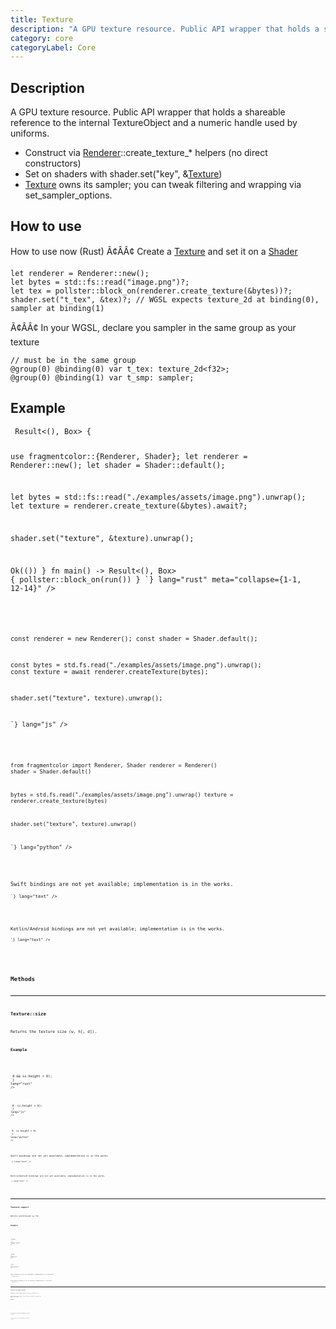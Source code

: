 ```yaml
---
title: Texture
description: "A GPU texture resource. Public API wrapper that holds a shareable reference to the internal TextureObject and a numeric handle used by uniforms."
category: core
categoryLabel: Core
---
```



## Description

A GPU texture resource. Public API wrapper that holds a shareable reference to the internal TextureObject and a numeric handle used by uniforms.

- Construct via [Renderer](/api/core/renderer)::create_texture_* helpers (no direct constructors)
- Set on shaders with shader.set("key", &[Texture](/api/core/texture))
- [Texture](/api/core/texture) owns its sampler; you can tweak filtering and wrapping via set_sampler_options.

## How to use

How to use now (Rust)
Ã¢ÂÂ¢  Create a [Texture](/api/core/texture) and set it on a [Shader](/api/core/shader)

```rust,no-run
let renderer = Renderer::new();
let bytes = std::fs::read("image.png")?;
let tex = pollster::block_on(renderer.create_texture(&bytes))?;
shader.set("t_tex", &tex)?; // WGSL expects texture_2d at binding(0), sampler at binding(1)
```

Ã¢ÂÂ¢  In your WGSL, declare you sampler in the same group as your texture

```wgsl
// must be in the same group
@group(0) @binding(0) var t_tex: texture_2d<f32>;
@group(0) @binding(1) var t_smp: sampler;
```



## Example

<Tabs>

<TabItem label="Rust">
<Code
code={`
 async fn run() -> Result<(), Box<dyn std::error::Error>> {

use fragmentcolor::{Renderer, Shader};
let renderer = Renderer::new();
let shader = Shader::default();

let bytes = std::fs::read("./examples/assets/image.png").unwrap();
let texture = renderer.create_texture(&bytes).await?;

shader.set("texture", &texture).unwrap();

 Ok(())
 }
 fn main() -> Result<(), Box<dyn std::error::Error>> { pollster::block_on(run()) }
`}
lang="rust" meta="collapse={1-1, 12-14}"
/>

</TabItem>

<TabItem label="JavaScript">
<Code
code={`

const renderer = new Renderer();
const shader = Shader.default();

const bytes = std.fs.read("./examples/assets/image.png").unwrap();
const texture = await renderer.createTexture(bytes);

shader.set("texture", texture).unwrap();

`}
lang="js"
/>

</TabItem>

<TabItem label="Python">
<Code
code={`

from fragmentcolor import Renderer, Shader
renderer = Renderer()
shader = Shader.default()

bytes = std.fs.read("./examples/assets/image.png").unwrap()
texture = renderer.create_texture(bytes)

shader.set("texture", texture).unwrap()

`}
lang="python"
/>

</TabItem>

<TabItem label="Swift">
<Aside type="caution" title="Work in progress">Swift bindings are not yet available; implementation is in the works.</Aside>
<Code
code={`
// Swift placeholder: bindings WIP

`}
lang="text"
/>

</TabItem>

<TabItem label="Kotlin">
<Aside type="caution" title="Work in progress">Kotlin/Android bindings are not yet available; implementation is in the works.</Aside>
<Code
code={`
// Kotlin placeholder: bindings WIP

`}
lang="text"
/>

</TabItem>

</Tabs>


## Methods


---

### Texture::size

Returns the texture size (w, h[, d]).

#### Example

<Tabs>

<TabItem label="Rust">
<Code
code={`
let sz = tex.size();
assert!(sz.width > 0 && sz.height > 0);
`}
lang="rust"
/>

</TabItem>

<TabItem label="JavaScript">
<Code
code={`
const sz = tex.size();
assert!(sz.width > 0  sz.height > 0);
`}
lang="js"
/>

</TabItem>

<TabItem label="Python">
<Code
code={`
sz = tex.size
assert!(sz.width > 0  sz.height > 0)
`}
lang="python"
/>

</TabItem>

<TabItem label="Swift">
<Aside type="caution" title="Work in progress">Swift bindings are not yet available; implementation is in the works.</Aside>
<Code
code={`
// Swift placeholder: bindings WIP

`}
lang="text"
/>

</TabItem>

<TabItem label="Kotlin">
<Aside type="caution" title="Work in progress">Kotlin/Android bindings are not yet available; implementation is in the works.</Aside>
<Code
code={`
// Kotlin placeholder: bindings WIP

`}
lang="text"
/>

</TabItem>

</Tabs>


---

### Texture::aspect

Returns width/height as f32.

#### Example

<Tabs>

<TabItem label="Rust">
<Code
code={`
let a = tex.aspect();
assert!(a > 0.0);
`}
lang="rust"
/>

</TabItem>

<TabItem label="JavaScript">
<Code
code={`
const a = tex.aspect();
assert!(a > 0.0);
`}
lang="js"
/>

</TabItem>

<TabItem label="Python">
<Code
code={`
a = tex.aspect()
assert!(a > 0.0)
`}
lang="python"
/>

</TabItem>

<TabItem label="Swift">
<Aside type="caution" title="Work in progress">Swift bindings are not yet available; implementation is in the works.</Aside>
<Code
code={`
// Swift placeholder: bindings WIP

`}
lang="text"
/>

</TabItem>

<TabItem label="Kotlin">
<Aside type="caution" title="Work in progress">Kotlin/Android bindings are not yet available; implementation is in the works.</Aside>
<Code
code={`
// Kotlin placeholder: bindings WIP

`}
lang="text"
/>

</TabItem>

</Tabs>


---

### Texture::set_sampler_options

Update the texture sampler options (filtering, wrapping, etc.).

Note: changes take effect on next bind; the renderer recreates the sampler as needed.

#### Example

<Tabs>

<TabItem label="Rust">
<Code
code={`
use fragmentcolor::SamplerOptions;
let opts = SamplerOptions { repeat_x: true, repeat_y: true, smooth: true, compare: None };
tex.set_sampler_options(opts);
`}
lang="rust"
/>

</TabItem>

<TabItem label="JavaScript">
<Code
code={`
const opts = SamplerOptions { repeat_x: true, repeat_y: true, smooth: true, compare: None };
tex.setSamplerOptions(opts);
`}
lang="js"
/>

</TabItem>

<TabItem label="Python">
<Code
code={`
from fragmentcolor import SamplerOptions
opts = SamplerOptions { repeat_x: true, repeat_y: true, smooth: true, compare: None }
tex.set_sampler_options(opts)
`}
lang="python"
/>

</TabItem>

<TabItem label="Swift">
<Aside type="caution" title="Work in progress">Swift bindings are not yet available; implementation is in the works.</Aside>
<Code
code={`
// Swift placeholder: bindings WIP

`}
lang="text"
/>

</TabItem>

<TabItem label="Kotlin">
<Aside type="caution" title="Work in progress">Kotlin/Android bindings are not yet available; implementation is in the works.</Aside>
<Code
code={`
// Kotlin placeholder: bindings WIP

`}
lang="text"
/>

</TabItem>

</Tabs>
